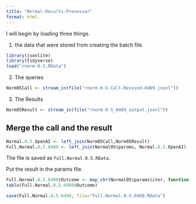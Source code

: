 ```yaml
---
title: "Normal-Results-Processor"
format: html
---
```


I will begin by loading three things.  

1. the data that were stored from creating the batch file.

```r
library(jsonlite)
library(tidyverse)
load("rnorm-0-5.RData")
```

2. The queries

```r
Norm05Call <- stream_in(file("rnorm-0-5-Call-Revised-0409.jsonl"))
```

3. The Results

```r
Norm05Result <- stream_in(file("rnorm-0-5_0409_output.jsonl"))
```

## Merge the call and the result

```r
Normal.0.5.OpenAI <- left_join(Norm05Call,Norm05Result)
Full.Normal.0.5.0409 <- left_join(Normal05$params, Normal.0.5.OpenAI)
```

The file is saved as `Full.Normal.0.5.RData`.

Put the result in the params file.

```r
Full.Normal.0.5.0409$Outcome <- map_chr(Normal05$params$iter, function(x) { unlist(Norm05Result$response$body$choices[[x]][[2]][2]) })
table(Full.Normal.0.5.0409$Outcome)
```

```r
save(Full.Normal.0.5.0409, file="Full.Normal.0.5.0409.RData")
```


